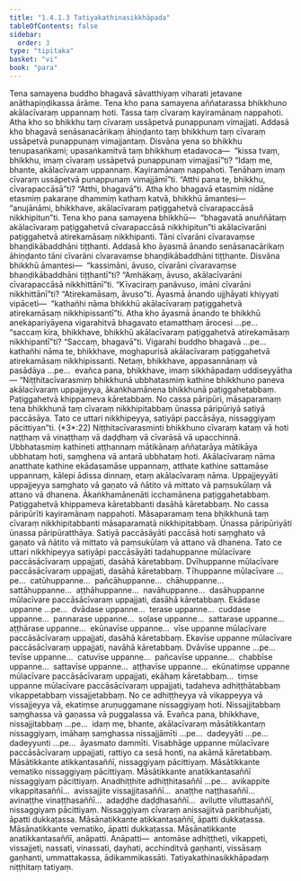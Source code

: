 ```yaml
---
title: "1.4.1.3 Tatiyakathinasikkhāpada"
tableOfContents: false
sidebar:
  order: 3
type: "tipitaka"
basket: "vi"
book: "para"
---
```



<DynamicBreadcrumb />

<Division number="497" book="para" e="ch" v="1" p="303">

<Paragraph number="1921" book="para">
Tena samayena buddho bhagavā sāvatthiyaṃ viharati jetavane anāthapiṇḍikassa ārāme. Tena kho pana samayena aññatarassa bhikkhuno akālacīvaraṃ uppannaṃ hoti. Tassa taṃ cīvaraṃ kayiramānaṃ nappahoti. Atha kho so bhikkhu taṃ cīvaraṃ ussāpetvā punappunaṃ vimajjati. Addasā kho bhagavā senāsanacārikaṃ āhiṇḍanto taṃ bhikkhuṃ taṃ cīvaraṃ ussāpetvā punappunaṃ vimajjantaṃ. Disvāna yena so bhikkhu tenupasaṅkami; upasaṅkamitvā taṃ bhikkhuṃ etadavoca—  “kissa tvaṃ, bhikkhu, imaṃ cīvaraṃ ussāpetvā punappunaṃ vimajjasī”ti? “Idaṃ me, bhante, akālacīvaraṃ uppannaṃ. Kayiramānaṃ nappahoti. Tenāhaṃ imaṃ cīvaraṃ ussāpetvā punappunaṃ vimajjāmī”ti. “Atthi pana te, bhikkhu, cīvarapaccāsā”ti? “Atthi, bhagavā”ti. Atha kho bhagavā etasmiṃ nidāne etasmiṃ pakaraṇe dhammiṃ kathaṃ katvā, bhikkhū āmantesi—  “anujānāmi, bhikkhave, akālacīvaraṃ paṭiggahetvā cīvarapaccāsā nikkhipitun”ti.
</Paragraph>

</Division>
<Division number="498" book="para" e="ch" v="1" p="303">

<Paragraph number="1922" book="para">
Tena kho pana samayena bhikkhū—  “bhagavatā anuññātaṃ akālacīvaraṃ paṭiggahetvā cīvarapaccāsā nikkhipitun”ti akālacīvarāni paṭiggahetvā atirekamāsaṃ nikkhipanti. Tāni cīvarāni cīvaravaṃse bhaṇḍikābaddhāni tiṭṭhanti. Addasā kho āyasmā ānando senāsanacārikaṃ āhiṇḍanto tāni cīvarāni cīvaravaṃse bhaṇḍikābaddhāni tiṭṭhante. Disvāna bhikkhū āmantesi—  “kassimāni, āvuso, cīvarāni cīvaravaṃse bhaṇḍikābaddhāni tiṭṭhantī”ti? “Amhākaṃ, āvuso, akālacīvarāni cīvarapaccāsā nikkhittānī”ti. “Kīvaciraṃ panāvuso, imāni cīvarāni nikkhittānī”ti? “Atirekamāsaṃ, āvuso”ti. Āyasmā ānando ujjhāyati khiyyati vipāceti—  “kathañhi nāma bhikkhū akālacīvaraṃ paṭiggahetvā atirekamāsaṃ nikkhipissantī”ti.
</Paragraph>

<Paragraph number="1923" book="para">
Atha kho āyasmā ānando te bhikkhū anekapariyāyena vigarahitvā bhagavato etamatthaṃ ārocesi …pe…  “saccaṃ kira, bhikkhave, bhikkhū akālacīvaraṃ paṭiggahetvā atirekamāsaṃ nikkhipantī”ti? “Saccaṃ, bhagavā”ti. Vigarahi buddho bhagavā …pe…  kathañhi nāma te, bhikkhave, moghapurisā akālacīvaraṃ paṭiggahetvā atirekamāsaṃ nikkhipissanti. Netaṃ, bhikkhave, appasannānaṃ vā pasādāya …pe…  evañca pana, bhikkhave, imaṃ sikkhāpadaṃ uddiseyyātha—
</Paragraph>

</Division>
<Division number="499" book="para" e="ch" v="1" p="304">

<Paragraph number="1924" book="para">
<Emphasis>“Niṭṭhitacīvarasmiṃ bhikkhunā ubbhatasmiṃ kathine bhikkhuno paneva akālacīvaraṃ uppajjeyya, ākaṅkhamānena bhikkhunā paṭiggahetabbaṃ. Paṭiggahetvā khippameva kāretabbaṃ. No cassa pāripūri, māsaparamaṃ tena bhikkhunā taṃ cīvaraṃ nikkhipitabbaṃ ūnassa pāripūriyā satiyā paccāsāya. Tato ce uttari nikkhipeyya, satiyāpi paccāsāya, nissaggiyaṃ pācittiyan”</Emphasis>ti. (*3*:<Emphasis>22</Emphasis>)
</Paragraph>

</Division>
<Division number="500" book="para" e="ch" v="1" p="304">

<Paragraph number="1925" book="para">
<Emphasis>Niṭṭhitacīvarasmin</Emphasis>ti bhikkhuno cīvaraṃ kataṃ vā hoti naṭṭhaṃ vā vinaṭṭhaṃ vā daḍḍhaṃ vā cīvarāsā vā upacchinnā.
</Paragraph>

<Paragraph number="1926" book="para">
<Emphasis>Ubbhatasmiṃ kathine</Emphasis>ti aṭṭhannaṃ mātikānaṃ aññatarāya mātikāya ubbhataṃ hoti, saṃghena vā antarā ubbhataṃ hoti.
</Paragraph>

<Paragraph number="1927" book="para">
<Emphasis>Akālacīvaraṃ</Emphasis> nāma anatthate kathine ekādasamāse uppannaṃ, atthate kathine sattamāse uppannaṃ, kālepi ādissa dinnaṃ, etaṃ akālacīvaraṃ nāma.
</Paragraph>

<Paragraph number="1928" book="para">
<Emphasis>Uppajjeyyā</Emphasis>ti uppajjeyya saṃghato vā gaṇato vā ñātito vā mittato vā paṃsukūlaṃ vā attano vā dhanena.
</Paragraph>

<Paragraph number="1929" book="para">
<Emphasis>Ākaṅkhamānenā</Emphasis>ti icchamānena paṭiggahetabbaṃ.
</Paragraph>

<Paragraph number="1930" book="para">
<Emphasis>Paṭiggahetvā khippameva kāretabban</Emphasis>ti dasāhā kāretabbaṃ.
</Paragraph>

<Paragraph number="1931" book="para">
<Emphasis>No cassa pāripūrī</Emphasis>ti kayiramānaṃ nappahoti.
</Paragraph>

<Paragraph number="1932" book="para">
<Emphasis>Māsaparamaṃ tena bhikkhunā taṃ cīvaraṃ nikkhipitabban</Emphasis>ti māsaparamatā nikkhipitabbaṃ.
</Paragraph>

<Paragraph number="1933" book="para">
<Emphasis>Ūnassa pāripūriyā</Emphasis>ti ūnassa pāripūratthāya.
</Paragraph>

<Paragraph number="1934" book="para">
<Emphasis>Satiyā paccāsāyā</Emphasis>ti paccāsā hoti saṃghato vā gaṇato vā ñātito vā mittato vā paṃsukūlaṃ vā attano vā dhanena.
</Paragraph>

<Paragraph number="1935" book="para">
<Emphasis>Tato ce uttari nikkhipeyya satiyāpi paccāsāyā</Emphasis>ti tadahuppanne mūlacīvare paccāsācīvaraṃ uppajjati, dasāhā kāretabbaṃ. Dvīhuppanne mūlacīvare paccāsācīvaraṃ uppajjati, dasāhā kāretabbaṃ. Tīhuppanne mūlacīvare …pe…  catūhuppanne…  pañcāhuppanne…  chāhuppanne…  sattāhuppanne…  aṭṭhāhuppanne…  navāhuppanne…  dasāhuppanne mūlacīvare paccāsācīvaraṃ uppajjati, dasāhā kāretabbaṃ. Ekādase uppanne …pe…  dvādase uppanne…  terase uppanne…  cuddase uppanne…  pannarase uppanne…  soḷase uppanne…  sattarase uppanne…  aṭṭhārase uppanne…  ekūnavīse uppanne…  vīse uppanne mūlacīvare paccāsācīvaraṃ uppajjati, dasāhā kāretabbaṃ. Ekavīse uppanne mūlacīvare paccāsācīvaraṃ uppajjati, navāhā kāretabbaṃ. Dvāvīse uppanne …pe…  tevīse uppanne…  catuvīse uppanne…  pañcavīse uppanne…  chabbīse uppanne…  sattavīse uppanne…  aṭṭhavīse uppanne…  ekūnatiṃse uppanne mūlacīvare paccāsācīvaraṃ uppajjati, ekāhaṃ kāretabbaṃ…  tiṃse uppanne mūlacīvare paccāsācīvaraṃ uppajjati, tadaheva adhiṭṭhātabbaṃ vikappetabbaṃ vissajjetabbaṃ. No ce adhiṭṭheyya vā vikappeyya vā vissajjeyya vā, ekatiṃse aruṇuggamane nissaggiyaṃ hoti. Nissajjitabbaṃ saṃghassa vā gaṇassa vā puggalassa vā. Evañca pana, bhikkhave, nissajjitabbaṃ …pe…  idaṃ me, bhante, akālacīvaraṃ māsātikkantaṃ nissaggiyaṃ, imāhaṃ saṃghassa nissajjāmīti …pe…  dadeyyāti …pe…  dadeyyunti …pe…  āyasmato dammīti.
</Paragraph>

<Paragraph number="1936" book="para">
Visabhāge uppanne mūlacīvare paccāsācīvaraṃ uppajjati, rattiyo ca sesā honti, na akāmā kāretabbaṃ.
</Paragraph>

</Division>
<Division number="501" book="para" e="ch" v="1" p="305">

<Paragraph number="1937" book="para">
Māsātikkante atikkantasaññī, nissaggiyaṃ pācittiyaṃ. Māsātikkante vematiko nissaggiyaṃ pācittiyaṃ. Māsātikkante anatikkantasaññī nissaggiyaṃ pācittiyaṃ. Anadhiṭṭhite adhiṭṭhitasaññī …pe…  avikappite vikappitasaññī…  avissajjite vissajjitasaññī…  anaṭṭhe naṭṭhasaññī…  avinaṭṭhe vinaṭṭhasaññī…  adaḍḍhe daḍḍhasaññī…  avilutte viluttasaññī, nissaggiyaṃ pācittiyaṃ.
</Paragraph>

<Paragraph number="1938" book="para">
Nissaggiyaṃ cīvaraṃ anissajjitvā paribhuñjati, āpatti dukkaṭassa. Māsānatikkante atikkantasaññī, āpatti dukkaṭassa. Māsānatikkante vematiko, āpatti dukkaṭassa. Māsānatikkante anatikkantasaññī, anāpatti.
</Paragraph>

</Division>
<Division number="502" book="para" e="ch" v="1" p="305">

<Paragraph number="1939" book="para">
Anāpatti—  antomāse adhiṭṭheti, vikappeti, vissajjeti, nassati, vinassati, ḍayhati, acchinditvā gaṇhanti, vissāsaṃ gaṇhanti, ummattakassa, ādikammikassāti.

</Paragraph>
</Division>

<Paragraph number="1940" type="center" book="para">
Tatiyakathinasikkhāpadaṃ niṭṭhitaṃ tatiyaṃ.
</Paragraph>